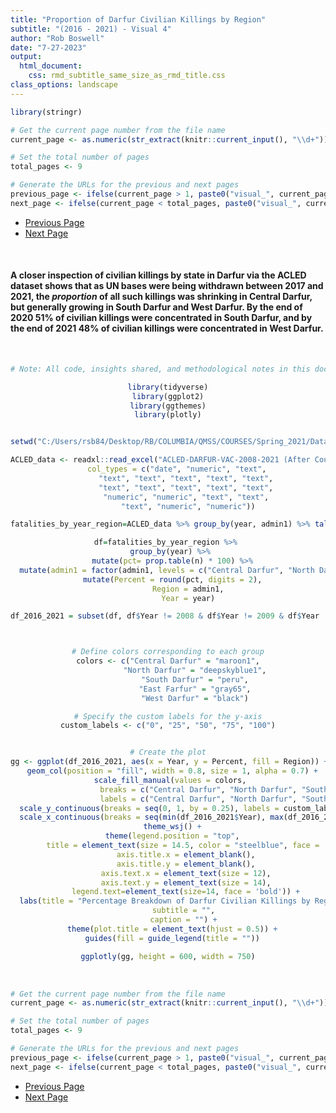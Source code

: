 ```yaml
---
title: "Proportion of Darfur Civilian Killings by Region"
subtitle: "(2016 - 2021) - Visual 4"
author: "Rob Boswell"
date: "7-27-2023"
output: 
  html_document:
    css: rmd_subtitle_same_size_as_rmd_title.css
class_options: landscape
---
```


```r

library(stringr)

# Get the current page number from the file name
current_page <- as.numeric(str_extract(knitr::current_input(), "\\d+"))

# Set the total number of pages
total_pages <- 9

# Generate the URLs for the previous and next pages
previous_page <- ifelse(current_page > 1, paste0("visual_", current_page - 1, "-darfur_violence.html"), NA)
next_page <- ifelse(current_page < total_pages, paste0("visual_", current_page + 1, "-darfur_violence.html"), NA)

```

<ul class="pager">
  <li><a href="`r previous_page`">Previous Page</a></li>
  <li><a href="`r next_page`">Next Page</a></li>
</ul>

<br>

#### A closer inspection of civilian killings by state in Darfur via the ACLED dataset shows that as UN bases were being withdrawn between 2017 and 2021, the *proportion* of all such killings was shrinking in Central Darfur, but generally growing in South Darfur and West Darfur. By the end of 2020 51% of civilian killings were concentrated in South Darfur, and by the end of 2021 48% of civilian killings were concentrated in West Darfur.

<br>

<center>
```r

# Note: All code, insights shared, and methodological notes in this document and other documents in this portfolio ARE NOT open source and MUST be cited.

library(tidyverse)
library(ggplot2)
library(ggthemes)
library(plotly)


setwd("C:/Users/rsb84/Desktop/RB/COLUMBIA/QMSS/COURSES/Spring_2021/Data Visualization/End_project")

ACLED_data <- readxl::read_excel("ACLED-DARFUR-VAC-2008-2021 (After Course Ended-for 2023 Portfolio)-UPDATED VERSION-inter1_numbers_replaced_with_actor_names.xlsx", 
     col_types = c("date", "numeric", "text", 
         "text", "text", "text", "text", "text", 
         "text", "text", "text", "text", "text", 
         "numeric", "numeric", "text", "text", 
         "text", "numeric", "numeric"))

fatalities_by_year_region=ACLED_data %>% group_by(year, admin1) %>% tally(fatalities)

df=fatalities_by_year_region %>% 
  group_by(year) %>% 
  mutate(pct= prop.table(n) * 100) %>%
  mutate(admin1 = factor(admin1, levels = c("Central Darfur", "North Darfur", "South Darfur", "East Darfur", "West Darfur"))) %>% #This controls the order of the Darfur regions on the legend 
  mutate(Percent = round(pct, digits = 2),
         Region = admin1,
         Year = year)

df_2016_2021 = subset(df, df$Year != 2008 & df$Year != 2009 & df$Year != 2010 & df$Year != 2011 & df$Year != 2012 & df$Year != 2013 & df$Year != 2014 & df$Year != 2015)



# Define colors corresponding to each group
colors <- c("Central Darfur" = "maroon1",
            "North Darfur" = "deepskyblue1",
            "South Darfur" = "peru",
            "East Farfur" = "gray65",
            "West Darfur" = "black")

# Specify the custom labels for the y-axis
custom_labels <- c("0", "25", "50", "75", "100")


# Create the plot
gg <- ggplot(df_2016_2021, aes(x = Year, y = Percent, fill = Region)) +
  geom_col(position = "fill", width = 0.8, size = 1, alpha = 0.7) +
  scale_fill_manual(values = colors, 
                    breaks = c("Central Darfur", "North Darfur", "South Darfur", "East Darfur", "West Darfur"),
                    labels = c("Central Darfur", "North Darfur", "South Darfur", "East Darfur", "West Darfur")) +
  scale_y_continuous(breaks = seq(0, 1, by = 0.25), labels = custom_labels) +  # Set custom breaks and labels for y-axis
  scale_x_continuous(breaks = seq(min(df_2016_2021$Year), max(df_2016_2021$Year), by = 1)) +  # Ensure years are displayed without gaps
  theme_wsj() +
  theme(legend.position = "top",
        title = element_text(size = 14.5, color = "steelblue", face = 'bold'),
        axis.title.x = element_blank(),
        axis.title.y = element_blank(),
        axis.text.x = element_text(size = 12),
        axis.text.y = element_text(size = 14),
        legend.text=element_text(size=14, face = 'bold')) +
  labs(title = "Percentage Breakdown of Darfur Civilian Killings by Region \n(2016 - 2021)",
       subtitle = "",
       caption = "") +
  theme(plot.title = element_text(hjust = 0.5)) +
  guides(fill = guide_legend(title = ""))

ggplotly(gg, height = 600, width = 750)


```
</center>

<br>

```r

# Get the current page number from the file name
current_page <- as.numeric(str_extract(knitr::current_input(), "\\d+"))

# Set the total number of pages
total_pages <- 9

# Generate the URLs for the previous and next pages
previous_page <- ifelse(current_page > 1, paste0("visual_", current_page - 1, "-darfur_violence.html"), NA)
next_page <- ifelse(current_page < total_pages, paste0("visual_", current_page + 1, "-darfur_violence.html"), NA)

```

<ul class="pager">
  <li><a href="`r previous_page`">Previous Page</a></li>
  <li><a href="`r next_page`">Next Page</a></li>
</ul>
